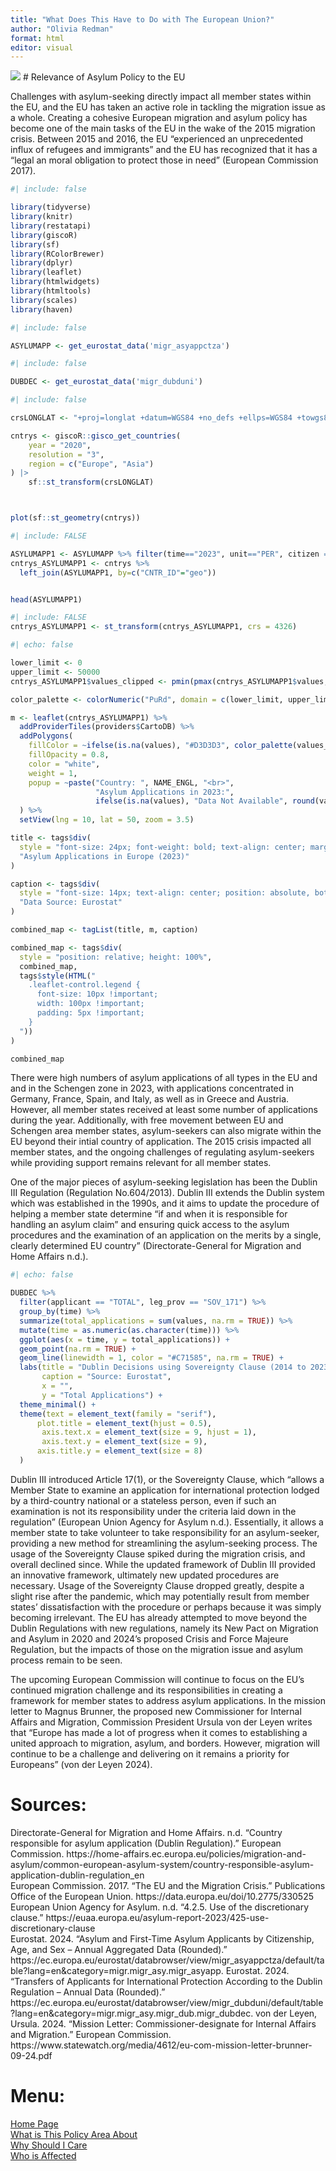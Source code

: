 ---
title: "What Does This Have to Do with The European Union?"
author: "Olivia Redman"
format: html
editor: visual
---

![](https://www.statewatch.org/media/3336/eu-asylum-practices.jpg) \# Relevance of Asylum Policy to the EU

Challenges with asylum-seeking directly impact all member states within the EU, and the EU has taken an active role in tackling the migration issue as a whole. Creating a cohesive European migration and asylum policy has become one of the main tasks of the EU in the wake of the 2015 migration crisis. Between 2015 and 2016, the EU "experienced an unprecedented influx of refugees and immigrants" and the EU has recognized that it has a "legal an moral obligation to protect those in need" (European Commission 2017).

```{r}
#| include: false

library(tidyverse)
library(knitr)
library(restatapi)
library(giscoR)
library(sf)
library(RColorBrewer)
library(dplyr)
library(leaflet)
library(htmlwidgets)
library(htmltools)
library(scales)
library(haven)
```

```{r}
#| include: false

ASYLUMAPP <- get_eurostat_data('migr_asyappctza')

```

```{r}
#| include: false

DUBDEC <- get_eurostat_data('migr_dubduni')
```

```{r}
#| include: false

crsLONGLAT <- "+proj=longlat +datum=WGS84 +no_defs +ellps=WGS84 +towgs84=0,0,0" 

cntrys <- giscoR::gisco_get_countries( 
    year = "2020",
    resolution = "3",
    region = c("Europe", "Asia")
) |>
    sf::st_transform(crsLONGLAT) 



plot(sf::st_geometry(cntrys)) 
```

```{r}
#| include: FALSE

ASYLUMAPP1 <- ASYLUMAPP %>% filter(time=="2023", unit=="PER", citizen == "EXT_EU27_2020", age=="TOTAL", asyl_app == "ASY_APP", sex == "T") 
cntrys_ASYLUMAPP1 <- cntrys %>%
  left_join(ASYLUMAPP1, by=c("CNTR_ID"="geo"))


head(ASYLUMAPP1)
```

```{r}
#| include: FALSE
cntrys_ASYLUMAPP1 <- st_transform(cntrys_ASYLUMAPP1, crs = 4326)
```

```{r}
#| echo: false

lower_limit <- 0
upper_limit <- 50000
cntrys_ASYLUMAPP1$values_clipped <- pmin(pmax(cntrys_ASYLUMAPP1$values, lower_limit), upper_limit)

color_palette <- colorNumeric("PuRd", domain = c(lower_limit, upper_limit))

m <- leaflet(cntrys_ASYLUMAPP1) %>%
  addProviderTiles(providers$CartoDB) %>%
  addPolygons(
    fillColor = ~ifelse(is.na(values), "#D3D3D3", color_palette(values_clipped)), 
    fillOpacity = 0.8,
    color = "white",
    weight = 1,
    popup = ~paste("Country: ", NAME_ENGL, "<br>",
                   "Asylum Applications in 2023:",
                   ifelse(is.na(values), "Data Not Available", round(values, 2)))
  ) %>%
  setView(lng = 10, lat = 50, zoom = 3.5)

title <- tags$div(
  style = "font-size: 24px; font-weight: bold; text-align: center; margin-top: 5px;",
  "Asylum Applications in Europe (2023)"
)

caption <- tags$div(
  style = "font-size: 14px; text-align: center; position: absolute, bottom: 10px; right: 10px: 5px; z-index: 1000",
  "Data Source: Eurostat"
)

combined_map <- tagList(title, m, caption)

combined_map <- tags$div(
  style = "position: relative; height: 100%",
  combined_map,
  tags$style(HTML("
    .leaflet-control.legend {
      font-size: 10px !important;
      width: 100px !important;
      padding: 5px !important;
    }
  "))
)

combined_map

```

There were high numbers of asylum applications of all types in the EU and and in the Schengen zone in 2023, with applications concentrated in Germany, France, Spain, and Italy, as well as in Greece and Austria. However, all member states received at least some number of applications during the year. Additionally, with free movement between EU and Schengen area member states, asylum-seekers can also migrate within the EU beyond their intial country of application. The 2015 crisis impacted all member states, and the ongoing challenges of regulating asylum-seekers while providing support remains relevant for all member states.

One of the major pieces of asylum-seeking legislation has been the Dublin III Regulation (Regulation No.604/2013). Dublin III extends the Dublin system which was established in the 1990s, and it aims to update the procedure of helping a member state determine "if and when it is responsible for handling an asylum claim" and ensuring quick access to the asylum procedures and the examination of an application on the merits by a single, clearly determined EU country" (Directorate-General for Migration and Home Affairs n.d.).

```{r}
#| echo: false

DUBDEC %>%
  filter(applicant == "TOTAL", leg_prov == "SOV_171") %>%
  group_by(time) %>%  
  summarize(total_applications = sum(values, na.rm = TRUE)) %>%
  mutate(time = as.numeric(as.character(time))) %>%
  ggplot(aes(x = time, y = total_applications)) +
  geom_point(na.rm = TRUE) +
  geom_line(linewidth = 1, color = "#C71585", na.rm = TRUE) +
  labs(title = "Dublin Decisions using Sovereignty Clause (2014 to 2023)", 
       caption = "Source: Eurostat",
       x = "",
       y = "Total Applications") + 
  theme_minimal() +
  theme(text = element_text(family = "serif"),
      plot.title = element_text(hjust = 0.5), 
       axis.text.x = element_text(size = 9, hjust = 1), 
       axis.text.y = element_text(size = 9),
      axis.title.y = element_text(size = 8)
  )

```

Dublin III introduced Article 17(1), or the Sovereignty Clause, which "allows a Member State to examine an application for international protection lodged by a third-country national or a stateless person, even if such an examination is not its responsibility under the criteria laid down in the regulation" (European Union Agency for Asylum n.d.). Essentially, it allows a member state to take volunteer to take responsibility for an asylum-seeker, providing a new method for streamlining the asylum-seeking process. The usage of the Sovereignty Clause spiked during the migration crisis, and overall declined since. While the updated framework of Dublin III provided an innovative framework, ultimately new updated procedures are necessary. Usage of the Sovereignty Clause dropped greatly, despite a slight rise after the pandemic, which may potentially result from member states' dissatisfaction with the procedure or perhaps because it was simply becoming irrelevant. The EU has already attempted to move beyond the Dublin Regulations with new regulations, namely its New Pact on Migration and Asylum in 2020 and 2024's proposed Crisis and Force Majeure Regulation, but the impacts of those on the migration issue and asylum process remain to be seen.

The upcoming European Commission will continue to focus on the EU's continued migration challenge and its responsibilities in creating a framework for member states to address asylum applications. In the mission letter to Magnus Brunner, the proposed new Commissioner for Internal Affairs and Migration, Commission President Ursula von der Leyen writes that "Europe has made a lot of progress when it comes to establishing a united approach to migration, asylum, and borders. However, migration will continue to be a challenge and delivering on it remains a priority for Europeans" (von der Leyen 2024).

# Sources:

Directorate-General for Migration and Home Affairs. n.d. "Country responsible for asylum application (Dublin Regulation)." European Commission. https://home-affairs.ec.europa.eu/policies/migration-and-asylum/common-european-asylum-system/country-responsible-asylum-application-dublin-regulation_en\
European Commission. 2017. "The EU and the Migration Crisis." Publications Office of the European Union. https://data.europa.eu/doi/10.2775/330525\
European Union Agency for Asylum. n.d. "4.2.5. Use of the discretionary clause." https://euaa.europa.eu/asylum-report-2023/425-use-discretionary-clause\
Eurostat. 2024. "Asylum and First-Time Asylum Applicants by Citizenship, Age, and Sex – Annual Aggregated Data (Rounded)." https://ec.europa.eu/eurostat/databrowser/view/migr_asyappctza/default/table?lang=en&category=migr.migr_asy.migr_asyapp. Eurostat. 2024. "Transfers of Applicants for International Protection According to the Dublin Regulation – Annual Data (Rounded)." https://ec.europa.eu/eurostat/databrowser/view/migr_dubduni/default/table?lang=en&category=migr.migr_asy.migr_dub.migr_dubdec. von der Leyen, Ursula. 2024. "Mission Letter: Commissioner-designate for Internal Affairs and Migration." European Commission. https://www.statewatch.org/media/4612/eu-com-mission-letter-brunner-09-24.pdf

# Menu:

[Home Page](/LandingPage.html)\
[What is This Policy Area About](/WhatIsThisPolicyAreaAbout.html)\
[Why Should I Care](/WhyShouldICare.html)\
[Who is Affected](/WhoIsAffected.html)

